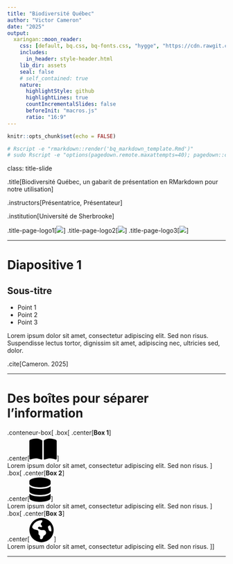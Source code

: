 ```yaml
---
title: "Biodiversité Québec"
author: "Victor Cameron"
date: "2025"
output:
  xaringan::moon_reader:
    css: [default, bq.css, bq-fonts.css, "hygge", "https://cdn.rawgit.com/jpswalsh/academicons/master/css/academicons.min.css"]
    includes:
      in_header: style-header.html
    lib_dir: assets
    seal: false
    # self_contained: true
    nature:
      highlightStyle: github
      highlightLines: true
      countIncrementalSlides: false
      beforeInit: "macros.js"
      ratio: "16:9"
---
```


```r
knitr::opts_chunk$set(echo = FALSE)

# Rscript -e "rmarkdown::render('bq_markdown_template.Rmd')"
# sudo Rscript -e "options(pagedown.remote.maxattempts=40); pagedown::chrome_print("bq_markdown_template.html",output="bq_markdown_template.pdf")"
```

class: title-slide

.title[Biodiversité Québec, un gabarit de présentation en RMarkdown pour notre utilisation]

.instructors[Présentatrice, Présentateur]

.institution[Université de Sherbrooke]

.title-page-logo1[<img src="assets/img/udes_logo.png">]
.title-page-logo2[<img src="assets/img/csbq_logo.png">]
.title-page-logo3[<img src="assets/img/ie_logo.png">]


---

# Diapositive 1

## Sous-titre

- Point 1
- Point 2
- Point 3

Lorem ipsum dolor sit amet, consectetur adipiscing elit. Sed non risus. Suspendisse lectus tortor, dignissim sit amet, adipiscing nec, ultricies sed, dolor.

.cite[Cameron. 2025]

---

# Des boîtes pour séparer l'information

.conteneur-box[
  .box[
  .center[**Box 1**]
  <br>
  .center[<svg xmlns="http://www.w3.org/2000/svg" viewBox="0 0 576 512" style="height:4em;position:relative;display:inline-block;top:.1em;fill:#000000;"><path d="M249.6 471.5c10.8 3.8 22.4-4.1 22.4-15.5l0-377.4c0-4.2-1.6-8.4-5-11C247.4 52 202.4 32 144 32C93.5 32 46.3 45.3 18.1 56.1C6.8 60.5 0 71.7 0 83.8L0 454.1c0 11.9 12.8 20.2 24.1 16.5C55.6 460.1 105.5 448 144 448c33.9 0 79 14 105.6 23.5zm76.8 0C353 462 398.1 448 432 448c38.5 0 88.4 12.1 119.9 22.6c11.3 3.8 24.1-4.6 24.1-16.5l0-370.3c0-12.1-6.8-23.3-18.1-27.6C529.7 45.3 482.5 32 432 32c-58.4 0-103.4 20-123 35.6c-3.3 2.6-5 6.8-5 11L304 456c0 11.4 11.7 19.3 22.4 15.5z"/></svg>]
  <br>
  Lorem ipsum dolor sit amet, consectetur adipiscing elit. Sed non risus.
  ]
  .box[
  .center[**Box 2**]
  <br>
  .center[<svg xmlns="http://www.w3.org/2000/svg" viewBox="0 0 448 512" style="height:4em;position:relative;display:inline-block;top:.1em;fill:#000000;"><path d="M448 80l0 48c0 44.2-100.3 80-224 80S0 172.2 0 128L0 80C0 35.8 100.3 0 224 0S448 35.8 448 80zM393.2 214.7c20.8-7.4 39.9-16.9 54.8-28.6L448 288c0 44.2-100.3 80-224 80S0 332.2 0 288L0 186.1c14.9 11.8 34 21.2 54.8 28.6C99.7 230.7 159.5 240 224 240s124.3-9.3 169.2-25.3zM0 346.1c14.9 11.8 34 21.2 54.8 28.6C99.7 390.7 159.5 400 224 400s124.3-9.3 169.2-25.3c20.8-7.4 39.9-16.9 54.8-28.6l0 85.9c0 44.2-100.3 80-224 80S0 476.2 0 432l0-85.9z"/></svg>]
  <br>
  Lorem ipsum dolor sit amet, consectetur adipiscing elit. Sed non risus.
  ]
  .box[
  .center[**Box 3**]
  <br>
  .center[<svg xmlns="http://www.w3.org/2000/svg" viewBox="0 0 512 512" style="height:4em;position:relative;display:inline-block;top:.1em;fill:#000000;"><path d="M57.7 193l9.4 16.4c8.3 14.5 21.9 25.2 38 29.8L163 255.7c17.2 4.9 29 20.6 29 38.5l0 39.9c0 11 6.2 21 16 25.9s16 14.9 16 25.9l0 39c0 15.6 14.9 26.9 29.9 22.6c16.1-4.6 28.6-17.5 32.7-33.8l2.8-11.2c4.2-16.9 15.2-31.4 30.3-40l8.1-4.6c15-8.5 24.2-24.5 24.2-41.7l0-8.3c0-12.7-5.1-24.9-14.1-33.9l-3.9-3.9c-9-9-21.2-14.1-33.9-14.1L257 256c-11.1 0-22.1-2.9-31.8-8.4l-34.5-19.7c-4.3-2.5-7.6-6.5-9.2-11.2c-3.2-9.6 1.1-20 10.2-24.5l5.9-3c6.6-3.3 14.3-3.9 21.3-1.5l23.2 7.7c8.2 2.7 17.2-.4 21.9-7.5c4.7-7 4.2-16.3-1.2-22.8l-13.6-16.3c-10-12-9.9-29.5 .3-41.3l15.7-18.3c8.8-10.3 10.2-25 3.5-36.7l-2.4-4.2c-3.5-.2-6.9-.3-10.4-.3C163.1 48 84.4 108.9 57.7 193zM464 256c0-36.8-9.6-71.4-26.4-101.5L412 164.8c-15.7 6.3-23.8 23.8-18.5 39.8l16.9 50.7c3.5 10.4 12 18.3 22.6 20.9l29.1 7.3c1.2-9 1.8-18.2 1.8-27.5zM0 256a256 256 0 1 1 512 0A256 256 0 1 1 0 256z"/></svg>]
  <br>
  Lorem ipsum dolor sit amet, consectetur adipiscing elit. Sed non risus.
  ]
]

---